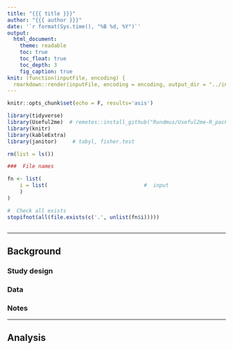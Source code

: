 ```yaml
---
title: "{{{ title }}}"
author: "{{{ author }}}"
date: '`r format(Sys.time(), "%B %d, %Y")`'
output: 
  html_document:
    theme: readable
    toc: true
    toc_float: true
    toc_depth: 3
    fig_caption: true
knit: (function(inputFile, encoding) {
  rmarkdown::render(inputFile, encoding = encoding, output_dir = "../intermediate/rmd") })
---
```


<style>
p.caption {
  font-size: 1em;
}
</style>


```r
knitr::opts_chunk$set(echo = F, results='asis')

library(tidyverse)
library(Useful2me)  # remotes::install_github("Rundmus/Useful2me-R_package", upgrade= "never")
library(knitr)
library(kableExtra)
library(janitor)     # tabyl, fisher.test

rm(list = ls())
```

```r
###  File names

fn <- list(
	i = list(                               #  input
	)
)

#  Check all exists
stopifnot(all(file.exists(c('.', unlist(fn$i)))))
```

```r

```



----------------------------

##  Background

###  Study design


###  Data


###  Notes

----------------------------

##  Analysis

